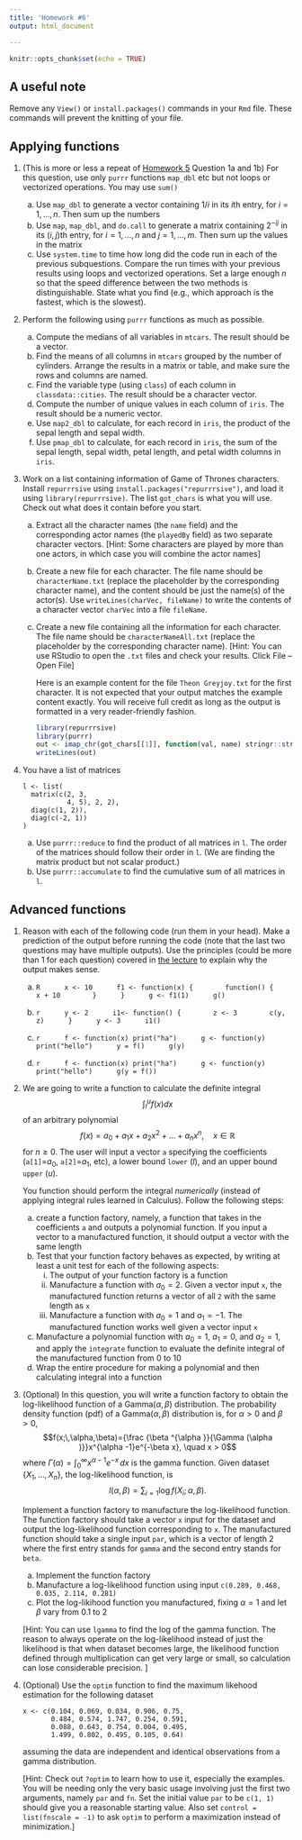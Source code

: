 ```yaml
---
title: 'Homework #6'
output: html_document

---
```


```r
knitr::opts_chunk$set(echo = TRUE)
```

## A useful note
Remove any `View()` or `install.packages()` commands in your `Rmd` file. These commands will prevent the knitting of your file. 

## Applying functions

1. (This is more or less a repeat of [Homework 5](hw5.html) Question 1a and 1b)
For this question, use only `purrr` functions `map_dbl` etc but not loops or vectorized operations. You may use `sum()`

    a. Use `map_dbl` to generate a vector containing $1/i$ in its $i$th entry, for $i=1,\dots,n$. Then sum up the numbers
    a. Use `map`, `map_dbl`, and `do.call` to generate a matrix containing  $2^{-ij}$ in its $(i,j)$th entry, for $i=1,\dots,n$ and $j=1,\dots,m$. Then sum up the values in the matrix
    a. Use `system.time` to time how long did the code run in each of the previous subquestions. Compare the run times with your previous results using loops and vectorized operations. Set a large enough $n$ so that the speed difference between the two methods is distinguishable. State what you find (e.g., which approach is the fastest, which is the slowest).

1. Perform the following using `purrr` functions as much as possible.

    a. Compute the medians of all variables in `mtcars`. The result should be a vector.
    a. Find the means of all columns in `mtcars` grouped by the number of cylinders. Arrange the results in a matrix or table, and make sure the rows and columns are named.
    a. Find the variable type (using `class`) of each column in `classdata::cities`. The result should be a character vector.
    a. Compute the number of unique values in each column of `iris`. The result should be a numeric vector.
    a. Use `map2_dbl` to calculate, for each record in `iris`, the product of the sepal length and sepal width.
    a. Use `pmap_dbl` to calculate, for each record in `iris`, the sum of the sepal length, sepal width, petal length, and petal width columns in `iris`.

1. Work on a list containing information of Game of Thrones characters. Install `repurrrsive` using `install.packages("repurrrsive")`, and load it using `library(repurrrsive)`. The list `got_chars` is what you will use. Check out what does it contain before you start.
    a. Extract all the character names (the `name` field) and the corresponding actor names (the `playedBy` field) as two separate character vectors. [Hint: Some characters are played by more than one actors, in which case you will combine the actor names]
    a. Create a new file for each character. The file name should be `characterName.txt` (replace the placeholder by the corresponding character name), and the content should be just the name(s) of the actor(s). Use `writeLines(charVec, fileName)` to write the contents of a character vector `charVec` into a file `fileName`.
    a. Create a new file containing all the information for each character. 
    The file name should be `characterNameAll.txt` (replace the placeholder by the corresponding character name). [Hint: You can use RStudio to open the `.txt` files and check your results. Click File -- Open File] 
    
        Here is an example content for the file `Theon Greyjoy.txt` for the first character. It is not expected that your output matches the example content exactly. You will receive full credit as long as the output is formatted in a very reader-friendly fashion.
    
        ```r
        library(repurrrsive)
        library(purrr)
        out <- imap_chr(got_chars[[1]], function(val, name) stringr::str_glue("{name}: {stringr::str_c(val, collapse=', ')}"))
        writeLines(out)
        ```

1. You have a list of matrices

    ```
    l <- list(
      matrix(c(2, 3,
               4, 5), 2, 2),
      diag(c(1, 2)), 
      diag(c(-2, 1))
    )
    ```
    
    a. Use `purrr::reduce` to find the product of all matrices in `l`. The order of the matrices should follow their order in `l`. (We are finding the matrix product but not scalar product.)
    b. Use `purrr::accumulate` to find the cumulative sum of all matrices in `l`.

## Advanced functions

1. Reason with each of the following code (run them in your head). Make a prediction of the output before running the code (note that the last two questions may have multiple outputs). Use the principles (could be more than 1 for each question) covered in [the lecture](../slides/02_04_advanced_functions.html) to explain why the output makes sense.

    a. 
        ```R
        x <- 10
        f1 <- function(x) {
          function() {
            x + 10
          }
        }
        g <- f1(1)
        g()
        ```
    
    b. 
        ```r
        y <- 2
        i1<- function() {
          z <- 3
          c(y, z)
        }
        y <- 3
        i1()
        ```    
    
    a. 
        ```r
        f <- function(x) print("ha")
        g <- function(y) print("hello")
        y = f()
        g(y)
        ```
        
    a. 
        ```r
        f <- function(x) print("ha")
        g <- function(y) print("hello")
        g(y = f())
        ```
        


1. We are going to write a function to calculate the definite integral 
$$\int_l^u f(x) dx$$
of an arbitrary polynomial
$$f(x) = a_0 + a_1 x + a_2 x^2 + \dots + a_n x^n, \quad x\in \mathbb{R}$$
for $n \ge 0$. 
The user will input a vector `a` specifying the coefficients (`a[1]`=$a_0$, `a[2]`=$a_1$, etc), a lower bound `lower` ($l$), and an upper bound `upper` ($u$). 

    You function should perform the integral *numerically* (instead of applying integral rules learned in Calculus). Follow the following steps:

    a. create a function factory, namely, a function that takes in the coefficients `a` and outputs a polynomial function. If you input a vector to a manufactured function, it should output a vector with the same length
    a. Test that your function factory behaves as expected, by writing at least a unit test for each of the following aspects:
        i. The output of your function factory is a function
        i. Manufacture a function with $a_0 = 2$. Given a vector input `x`, the manufactured function returns a vector of all `2` with the same length as `x`
        i. Manufacture a function with $a_0 = 1$ and $a_1 = -1$. The manufactured function works well given a vector input `x`
    a. Manufacture a polynomial function with $a_0 = 1$, $a_1 = 0$, and $a_2 = 1$, and apply the `integrate` function to evaluate the definite integral of the manufactured function from 0 to 10
    a. Wrap the entire procedure for making a polynomial and then calculating integral into a function
    
    
1. (Optional)  In this question, you will write a function factory to obtain the log-likelihood function of a Gamma$(\alpha,\beta)$ distribution.
The probability density function (pdf) of a Gamma$(\alpha,\beta)$ distribution is, for $\alpha > 0$ and $\beta > 0$,
$$f(x;\,\alpha,\beta)={\frac {\beta ^{\alpha }}{\Gamma (\alpha )}}x^{\alpha -1}e^{-\beta x}, \quad x > 0$$
where $\Gamma (\alpha)=\int _{0}^{\infty }x^{\alpha-1}e^{-x}\,dx$ is the gamma function. 
Given dataset $\{X_1, \dots, X_n\}$, the log-likelihood function, is 
$$l(\alpha, \beta) = \sum_{i=1} \log f(X_i;\,\alpha,\beta).$$

    Implement a function factory to manufacture the log-likelihood function. The function factory should take a vector `x` input for the dataset and output the log-likelihood function corresponding to `x`. The manufactured function should take a single input `par`, which is a vector of length 2 where the first entry stands for `gamma` and the second entry stands for `beta`.
    
    a. Implement the function factory
    b. Manufacture a log-likelihood function using input `c(0.289, 0.468, 0.035, 2.114, 0.281)`
    c. Plot the log-likihood function you manufactured, fixing $\alpha=1$ and let $\beta$ vary from 0.1 to 2

    [Hint: You can use `lgamma` to find the log of the gamma function. The reason to always operate on the log-likelihood instead of just the likelihood is that when dataset becomes large, the likelihood function defined through multiplication can get very large or small, so calculation can lose considerable precision. ]

1. (Optional) Use the `optim` function to find the maximum likehood estimation for the following dataset

    ```
    x <- c(0.104, 0.069, 0.034, 0.906, 0.75, 
           0.484, 0.574, 1.747, 0.254, 0.591, 
           0.088, 0.643, 0.754, 0.004, 0.495, 
           1.499, 0.802, 0.495, 0.105, 0.64)
    ```
assuming the data are independent and identical observations from a gamma distribution.

    [Hint: Check out `?optim` to learn how to use it, especially the examples. You will be needing only the very basic usage involving just the first two arguments, namely `par` and `fn`. Set the initial value `par` to be `c(1, 1)` should give you a reasonable starting value. Also set `control = list(fnscale = -1)` to ask `optim` to perform a maximization instead of minimization.]
    
